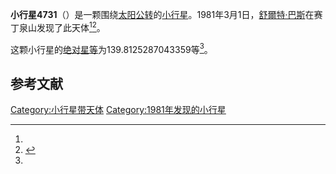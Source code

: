 {{Infobox planet
| bgcolour = #FFFFC0
| name = 4731 Monicagrady
| symbol = 
| image = 
| caption = 
| discovery = yes
| discovery_ref = 
| discoverer = [[舒爾特·巴斯|舒爾特·巴斯]]
| discovery_site = [[赛丁泉山|赛丁泉山]] 
| discovered = 1981年3月1日
| designations = yes
| mp_name = 
| named_after = 
| alt_names = 
| mp_category = [[主带小行星|主带小行星]]
| orbit_ref = <ref name="a">[http://ssd.jpl.nasa.gov/sbdb.cgi?sstr=4731 4731 Monicagrady] {{Wayback|url=http://ssd.jpl.nasa.gov/sbdb.cgi?sstr=4731 |date=20201124010446 }}，小行星數據庫瀏覽器（JPL Small-Body Database Browser）－[[美国国家航空航天局|美国国家航空航天局]]喷气推进实验室</ref>
| epoch = 2456400.5 (2013年4月18日更新)
| aphelion = {{convert|3.983723569830143|AU|km|3|abbr=on|lk=out}}
| perihelion = {{convert|2.240438476842765|AU|km|3|abbr=on}}
| semimajor = {{convert|3.112081023336454|AU|km|3|abbr=on}}
| eccentricity = 0.2800835
| period = 2005.278835 [[日|日]]<br />5.49[[儒略年|儒略年]]
| avg_speed = 
| inclination = 5.852060854487709
| asc_node = 282.1249869895138
| mean_anomaly = 
| arg_peri = 139.8125287043359
| satellites = 
| physical_characteristics = yes
| dimensions = 
| mass = 
| density = 
| surface_grav = 
| escape_velocity = 
| sidereal_day = 
| axial_tilt = 
| pole_ecliptic_lat = 
| pole_ecliptic_lon = 
| albedo = 
| temperatures= 
| temp_name1 = 
| mean_temp_1 = 
| max_temp_1 = 
| temp_name2 = 
| max_temp_2 = 
| spectral_type = 
| abs_magnitude = 139.8125287043359
}}

'''小行星4731'''（{{lang-en|4731 Monicagrady}}）是一颗围绕[[太阳|太阳]][[公转|公转]]的[[小行星|小行星]]。1981年3月1日，[[舒爾特·巴斯|舒爾特·巴斯]]在赛丁泉山发现了此天体<ref name="a" /><ref>{{cite news|title=小行星列表|url=http://cfa-www.harvard.edu/iau/lists/NumberedMPs.txt|accessdate=2013-07-08|newspaper=哈佛大学|archive-date=2008-05-17|archive-url=https://web.archive.org/web/20080517010638/http://cfa-www.harvard.edu/iau/lists/NumberedMPs.txt|dead-url=no}}</ref>。

这颗小行星的[[绝对星等|绝对星等]]为139.8125287043359等<ref name="a" />。

==参考文献==
{{reflist}}
{{Minor Planet Number|[[小行星4730|小行星4730]]|[[小行星4732|小行星4732]]}}

{{小天体}}

[[Category:小行星带天体|Category:小行星带天体]]
[[Category:1981年发现的小行星|Category:1981年发现的小行星]]

{{asteroid-stub}}